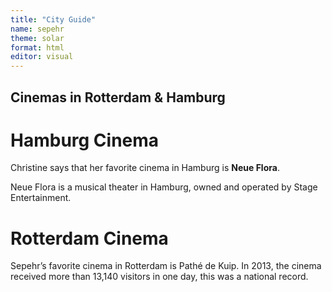 ```yaml
---
title: "City Guide"
name: sepehr
theme: solar
format: html
editor: visual
---
```


## Cinemas in Rotterdam & Hamburg

# Hamburg Cinema

Christine says that her favorite cinema in Hamburg is **Neue Flora**.

Neue Flora is a musical theater in Hamburg, owned and operated by Stage Entertainment.

# Rotterdam Cinema

Sepehr's favorite cinema in Rotterdam is Pathé de Kuip. In 2013, the cinema received more than 13,140 visitors in one day, this was a national record.
